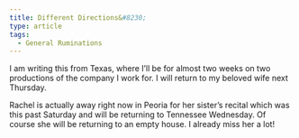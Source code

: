 ```yaml
---
title: Different Directions&#8230;
type: article
tags:
  - General Ruminations
---
```


I am writing this from Texas, where I’ll be for almost two weeks on two productions of the company I work for. I will return to my beloved wife next Thursday.

Rachel is actually away right now in Peoria for her sister’s recital which was this past Saturday and will be returning to Tennessee Wednesday. Of course she will be returning to an empty house. I already miss her a lot!
